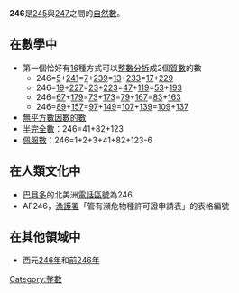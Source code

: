 {{Unreferenced|time=2020-12-02T17:17:29+00:00}}
{{noteTA|G1=Math}}
{{整数
| 质因数分解 =<math>2 \times 3 \times 41</math> 
| 罗马数字 = CCXLVI
}}
'''246'''是[[245|245]]與[[247|247]]之間的[[自然數|自然數]]。

== 在數學中 ==
{{數字性質|use math=yes}}
*第一個恰好有[[16|16]]種方式可以[[整數分拆|整數分拆]]成2個[[質數|質數]]的數
**246=[[5|5]]+[[241|241]]=[[7|7]]+[[239|239]]=[[13|13]]+[[233|233]]=[[17|17]]+[[229|229]]
**246=[[19|19]]+[[227|227]]=[[23|23]]+[[223|223]]=[[47|47]]+[[119|119]]=[[53|53]]+[[193|193]]
**246=[[67|67]]+[[179|179]]=[[73|73]]+[[173|173]]=[[79|79]]+[[167|167]]=[[83|83]]+[[163|163]]
**246=[[89|89]]+[[157|157]]=[[97|97]]+[[149|149]]=[[107|107]]+[[139|139]]=[[109|109]]+[[137|137]]
*[[無平方數因數的數|無平方數因數的數]]
*[[半完全數|半完全數]]：246=41+82+123
*[[佩服數|佩服數]]：246=1+2+3+41+82+123-6

== 在人類文化中 ==
*[[巴貝多|巴貝多]]的北美洲[[電話區號|電話區號]]為246
*AF246，{{HKG}}[[漁護署|漁護署]]「管有瀕危物種許可證申請表」的表格編號

== 在其他領域中 ==
*西元[[246年|246年]]和[[前246年|前246年]]

[[Category:整數|Category:整數]]
